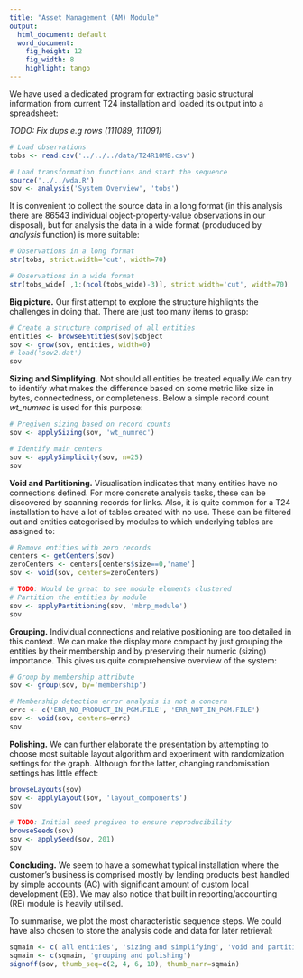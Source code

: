 ```yaml
---
title: "Asset Management (AM) Module"
output:
  html_document: default
  word_document:
    fig_height: 12
    fig_width: 8
    highlight: tango
---
```

We have used a dedicated program for extracting basic structural information from current T24 installation and loaded its output into a spreadsheet:

*TODO: Fix dups e.g rows (111089, 111091)*
```r
# Load observations
tobs <- read.csv('../../../data/T24R10MB.csv')

# Load transformation functions and start the sequence
source('../../wda.R')
sov <- analysis('System Overview', 'tobs')
```

It is convenient to collect the source data in a long format (in this analysis there are 86543 individual object-property-value observations in our disposal), but for analysis the data in a wide format (produduced by *analysis* function) is more suitable:

```r
# Observations in a long format
str(tobs, strict.width='cut', width=70)

# Observations in a wide format
str(tobs_wide[ ,1:(ncol(tobs_wide)-3)], strict.width='cut', width=70)
```

**Big picture.** Our first attempt to explore the structure highlights the challenges in doing that. There are just too many items to grasp:

```r
# Create a structure comprised of all entities
entities <- browseEntities(sov)$object
sov <- grow(sov, entities, width=0)
# load('sov2.dat')
sov
```

**Sizing and Simplifying.** Not should all entities be treated equally.We can try to identify what makes the difference based on some metric like size in bytes, connectedness, or completeness. Below a simple record count *wt_numrec* is used for this purpose:

```r
# Pregiven sizing based on record counts
sov <- applySizing(sov, 'wt_numrec')

# Identify main centers
sov <- applySimplicity(sov, n=25)
sov
```

**Void and Partitioning.** Visualisation indicates that many entities have no connections defined. For more concrete analysis tasks, these can be discovered by scanning records for links. Also, it is quite common for a T24 installation to have a lot of tables created with no use. These can be filtered out and entities categorised by modules to which underlying tables are assigned to:

```r
# Remove entities with zero records
centers <- getCenters(sov)
zeroCenters <- centers[centers$size==0,'name']
sov <- void(sov, centers=zeroCenters)

# TODO: Would be great to see module elements clustered
# Partition the entities by module
sov <- applyPartitioning(sov, 'mbrp_module')
sov
```

**Grouping.** Individual connections and relative positioning are too detailed in this context. We can make the display more compact by just grouping the entities by their membership and by preserving their numeric (sizing) importance. This gives us quite comprehensive overview of the system:

```r
# Group by membership attribute
sov <- group(sov, by='membership')

# Membership detection error analysis is not a concern
errc <- c('ERR_NO_PRODUCT_IN_PGM.FILE', 'ERR_NOT_IN_PGM.FILE')
sov <- void(sov, centers=errc)
sov
```

**Polishing.** We can further elaborate the presentation by attempting to choose most suitable layout algorithm and experiment with randomization settings for the graph. Although for the latter, changing randomisation settings has little effect:

```r
browseLayouts(sov)
sov <- applyLayout(sov, 'layout_components')
sov

# TODO: Initial seed pregiven to ensure reproducibility
browseSeeds(sov)
sov <- applySeed(sov, 201)
sov
```

**Concluding.** We seem to have a somewhat typical installation where the customer’s business is comprised mostly by lending products best handled by simple accounts (AC) with significant amount of custom local development (EB). We may also notice that built in reporting/accounting (RE) module is heavily utilised.

To summarise, we plot the most characteristic sequence steps. We could have also chosen to store the analysis code and data for later retrieval:

```r
sqmain <- c('all entities', 'sizing and simplifying', 'void and partitioning')
sqmain <- c(sqmain, 'grouping and polishing')
signoff(sov, thumb_seq=c(2, 4, 6, 10), thumb_narr=sqmain)
```

